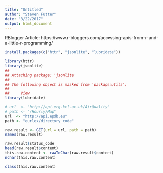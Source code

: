 ```yaml
---
title: "Untitled"
author: "Steven Futter"
date: "3/22/2017"
output: html_document
---
```


RBlogger Article:
https://www.r-bloggers.com/accessing-apis-from-r-and-a-little-r-programming/

```r
install.packages(c("httr", "jsonlite", "lubridate"))
```

```r
library(httr)
library(jsonlite)
## 
## Attaching package: 'jsonlite'
## 
## The following object is masked from 'package:utils':
## 
##     View
library(lubridate)


```



```r
# url  <- "http://api.erg.kcl.ac.uk/AirQuality"
# path <- "/Hourly/Map"
url  <- "http://api.epdb.eu"
path <- "eurlex/directory_code"

raw.result <- GET(url = url, path = path)
names(raw.result)

raw.result$status_code
head(raw.result$content)
this.raw.content <- rawToChar(raw.result$content)
nchar(this.raw.content)

class(this.raw.content)

```